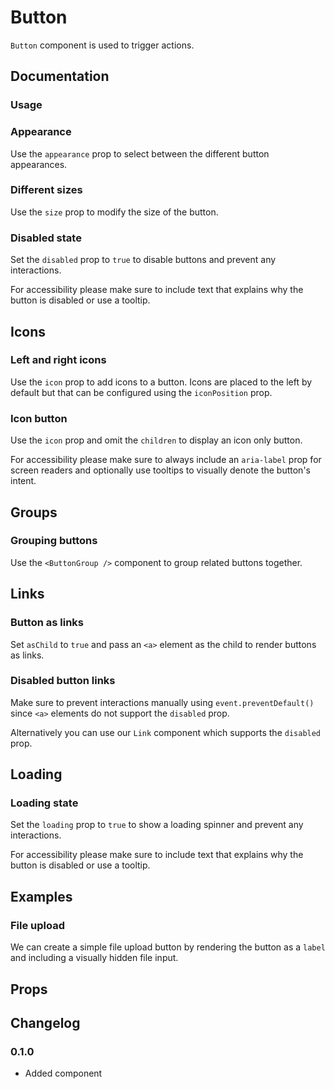 # Button

`Button` component is used to trigger actions.

## Documentation

### Usage

<ax-demo name="button/usage" />

### Appearance

Use the `appearance` prop to select between the different button appearances.

<ax-demo name="button/appearance-usage" />

### Different sizes

Use the `size` prop to modify the size of the button.

<ax-demo name="button/size-usage" />

### Disabled state

Set the `disabled` prop to `true` to disable buttons and prevent any interactions.

For accessibility please make sure to include text that explains why the button is disabled or use a tooltip.

<ax-demo name="button/disabled-usage" />

## Icons

### Left and right icons

Use the `icon` prop to add icons to a button. Icons are placed to the left by default but that can be configured using the `iconPosition` prop.

<ax-demo name="button/icon-usage" />

### Icon button

Use the `icon` prop and omit the `children` to display an icon only button.

For accessibility please make sure to always include an `aria-label` prop for screen readers and optionally use tooltips to visually denote the button's intent.

<ax-demo name="button/icon-only-usage" />

## Groups

### Grouping buttons

Use the `<ButtonGroup />` component to group related buttons together.

<ax-demo name="button/group-usage" />

## Links

### Button as links

Set `asChild` to `true` and pass an `<a>` element as the child to render buttons as links.

<ax-demo name="button/link-usage" />

### Disabled button links

Make sure to prevent interactions manually using `event.preventDefault()` since `<a>` elements do not support the `disabled` prop.

Alternatively you can use our `Link` component which supports the `disabled` prop.

<ax-demo name="button/link-disabled-usage" />

## Loading

### Loading state

Set the `loading` prop to `true` to show a loading spinner and prevent any interactions.

For accessibility please make sure to include text that explains why the button is disabled or use a tooltip.

<ax-demo name="button/loading-usage" />

## Examples

### File upload

We can create a simple file upload button by rendering the button as a `label` and including a visually hidden file input.

<ax-demo name="button/file-upload-usage" />

## Props

<ax-props-table component="Button" />

<ax-props-table component="ButtonGroup" />

## Changelog

### 0.1.0

- Added component
